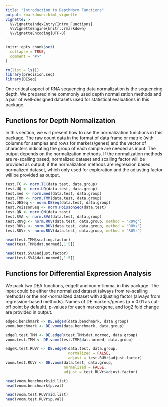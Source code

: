 ```yaml
---
title: "Introduction to DepthNorm Functions"
output: rmarkdown::html_vignette
vignette: >
  %\VignetteIndexEntry{Intro_Functions}
  %\VignetteEngine{knitr::rmarkdown}
  %\VignetteEncoding{UTF-8}
---
```


```r
knitr::opts_chunk$set(
  collapse = TRUE,
  comment = "#>"
)
```

```r
rm(list = ls())
library(precision.seq)
library(DESeq)
```

One critical aspect of RNA sequencing data normalization is the sequencing depth. We prepared nine commonly used depth normalization methods and a pair of well-designed datasets used for statistical evaluations in this package.

## Functions for Depth Normalization
In this section, we will present how to use the normalization functions in this package. The raw count data in the format of data frame or matrix (with columns for samples and rows for markers/genes) and the vector of characters indicating the group of each sample are needed as input. The output depends on the normalization methods. If the normalization methods are re-scalling based, normalized dataset and scalling factor will be provided as output; if the normalization methods are regression based, normalized dataset, which only used for exploration and the adjusting factor will be provided as output.
```r
test.TC <- norm.TC(data.test, data.group)
test.UQ <- norm.UQ(data.test, data.group)
test.med <- norm.med(data.test, data.group)
test.TMM <- norm.TMM(data.test, data.group)
test.DESeq <- norm.DESeq(data.test, data.group)
test.PoissonSeq <- norm.PoissonSeq(data.test)
test.QN <- norm.QN(data.test)
test.SVA <- norm.SVA(data.test, data.group)
test.RUVg <- norm.RUV(data.test, data.group, method = "RUVg")
test.RUVs <- norm.RUV(data.test, data.group, method = "RUVs")
test.RUVr <- norm.RUV(data.test, data.group, method = "RUVr")

head(test.TMM$scaling.factor)
head(test.TMM$dat.normed[,1:5])

head(test.SVA$adjust.factor)
head(test.SVA$dat.normed[,1:5])
```

## Functions for Differential Expression Analysis
We pack two DEA functions, edgeR and voom-limma, in this package. The input could be either the normalized dataset (always from re-scalling methods) or the non-normalized dataset with adjusting factor (always from regression-based methods). Names of DE markers/genes (p = 0.01 as cut-off point by default), p-values for each marker/gene, and log2 fold change are provided in output.
```r
edgeR.benchmark <- DE.edgeR(data.benchmark, data.group)
voom.benchmark <- DE.voom(data.benchmark, data.group)

edgeR.test.TMM <- DE.edgeR(test.TMM$dat.normed, data.group)
voom.test.TMM <- DE.voom(test.TMM$dat.normed, data.group)

edgeR.test.RUVr <- DE.edgeR(data.test, data.group, 
                            normalized = FALSE,
                            adjust = test.RUVr$adjust.factor)
voom.test.RUVr <- DE.voom(data.test, data.group, 
                          normalized = FALSE,
                          adjust = test.RUVr$adjust.factor)

head(voom.benchmark$id.list)
head(voom.benchmark$p.val)

head(voom.test.RUVr$id.list)
head(voom.test.RUVr$p.val)
```
